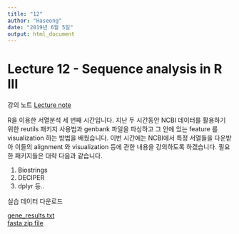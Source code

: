 ```yaml
---
title: "12"
author: "Haseong"
date: "2019년 6월 5일"
output: html_document
---
```


# Lecture 12 - Sequence analysis in R III

강의 노트 
[Lecture note](https://github.com/greendaygh/2019-R-programming/blob/master/12-Rprog.pdf)

R을 이용한 서열분석 세 번째 시간입니다. 지난 두 시간동안 NCBI 데이터를 활용하기 위한 reutils 패키지 사용법과  genbank 파일을 파싱하고 그 안에 있는  feature 를 visualization 하는 방법을 배웠습니다. 이번 시간에는 NCBI에서 특정 서열들을 다운받아 이들의 alignment 와 visualization 등에 관한 내용을 강의하도록 하겠습니다. 필요한 패키지들은 대략 다음과 같습니다. 

1. Biostrings
2. DECIPER
3. dplyr 
등..

실습 데이터 다운로드  

[gene_results.txt](https://github.com/greendaygh/2019-R-programming/blob/master/gene_result.txt)  
[fasta zip file](https://github.com/greendaygh/2019-R-programming/blob/master/sequences.zip)  





